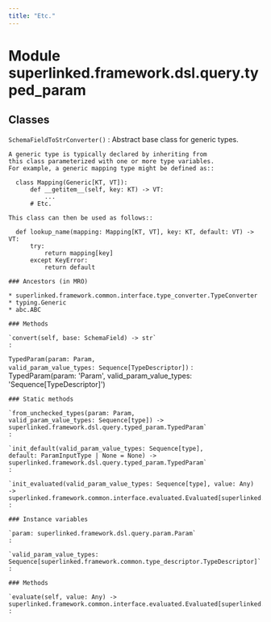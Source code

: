 ```yaml
---
title: "Etc."
---
```


Module superlinked.framework.dsl.query.typed_param
==================================================

Classes
-------

`SchemaFieldToStrConverter()`
:   Abstract base class for generic types.
    
    A generic type is typically declared by inheriting from
    this class parameterized with one or more type variables.
    For example, a generic mapping type might be defined as::
    
      class Mapping(Generic[KT, VT]):
          def __getitem__(self, key: KT) -> VT:
              ...
          # Etc.
    
    This class can then be used as follows::
    
      def lookup_name(mapping: Mapping[KT, VT], key: KT, default: VT) -> VT:
          try:
              return mapping[key]
          except KeyError:
              return default

    ### Ancestors (in MRO)

    * superlinked.framework.common.interface.type_converter.TypeConverter
    * typing.Generic
    * abc.ABC

    ### Methods

    `convert(self, base: SchemaField) ‑> str`
    :

`TypedParam(param: Param, valid_param_value_types: Sequence[TypeDescriptor])`
:   TypedParam(param: 'Param', valid_param_value_types: 'Sequence[TypeDescriptor]')

    ### Static methods

    `from_unchecked_types(param: Param, valid_param_value_types: Sequence[type]) ‑> superlinked.framework.dsl.query.typed_param.TypedParam`
    :

    `init_default(valid_param_value_types: Sequence[type], default: ParamInputType | None = None) ‑> superlinked.framework.dsl.query.typed_param.TypedParam`
    :

    `init_evaluated(valid_param_value_types: Sequence[type], value: Any) ‑> superlinked.framework.common.interface.evaluated.Evaluated[superlinked.framework.dsl.query.typed_param.TypedParam]`
    :

    ### Instance variables

    `param: superlinked.framework.dsl.query.param.Param`
    :

    `valid_param_value_types: Sequence[superlinked.framework.common.type_descriptor.TypeDescriptor]`
    :

    ### Methods

    `evaluate(self, value: Any) ‑> superlinked.framework.common.interface.evaluated.Evaluated[superlinked.framework.dsl.query.typed_param.TypedParam]`
    :